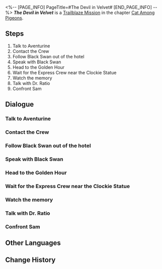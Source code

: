 <%-- [PAGE_INFO]
PageTitle=#The Devil in Velvet#
[END_PAGE_INFO] --%>
{{Stub|Dialogue, characters, and location(s)}}
{{Mission Infobox
|id            = 1030901
|title         = 
|image         = Mission The Devil in Velvet.png
|type          = Trailblaze
|event_name    = 
|chapter       = Cat Among Pigeons
|requirements  = [[Trailblaze Mission]] ''[[Whodunit]]'' completed
|summary       = Using Robin's death as an excuse, Aventurine invites you to collaborate with him in bringing down The Family. It is not coercion, but a temptation with the promise of gain. Although he leaves you with enough room to decide, you know that one should not be hasty when it comes to decision-making.
|characters    = <!--characters that appear in this mission-->
|startLocation = <!--location as it intially appears on the mission screen-->
|world         = <!--i.e. Penacony-->
|area          = <!--i.e. A Child's Dream-->
|prev          = 
|next          = Lost Generation
|exp           = 600
|credits       = 50000
|stellarJade   = 
|other         = {{Card List|Traveler's Guide*8; Clock Credits*300|delim=;}}
}}
'''''The Devil in Velvet''''' is a [[Trailblaze Mission]] in the chapter [[Cat Among Pigeons]].

==Steps==
# Talk to Aventurine
# Contact the Crew
# Follow Black Swan out of the hotel
# Speak with Black Swan
# Head to the Golden Hour
# Wait for the Express Crew near the Clockie Statue
# Watch the memory
# Talk with Dr. Ratio
# Confront Sam

<!--
==Gameplay Notes==

--><!--
==Trial Character==

-->
==Dialogue==
{{Stub Dialogue}}
===Talk to Aventurine===
{{Mission Description|type=trailblaze|location=<!--to be added-->|You have witnessed the truth that can "result in the collapse of Penacony" as mentioned by Aventurine... Robin's body starts to disintegrate from the crack in her chest and is eventually reduced to nothingness in the dream.<br />Aventurine seems to have something to say. Let's see what he has got up his sleeves.}}
{{Dialogue Start}}
:{{tx}}
{{Dialogue End}}

===Contact the Crew===
{{Mission Description|type=trailblaze|location=<!--to be added-->|update|Safe and sound, you return to the Golden Hour with a repertoire of information. If everything goes as planned, the Crew will surely be blown away after hearing your experiences... provided that you don't get tongue-tied.<br />Let's look forward to it.}}
{{Dialogue Start}}
:{{tx}}
{{Dialogue End}}

===Follow Black Swan out of the hotel===
{{Mission Description|type=trailblaze|location=<!--to be added-->|update|Black Swan answers your questions and promises to escort you to the exit of the Memory Zone. Hopefully, she isn't up to any mischief this time... Or, do you secretly enjoy the little tricks she pulls?}}
{{Dialogue Start}}
:{{tx}}
{{Dialogue End}}

===Speak with Black Swan===
{{Mission Description|type=trailblaze|location=<!--to be added-->|update|Using Robin's death as an excuse, Aventurine invites you to collaborate with him in bringing down The Family. It is not coercion, but a temptation with the promise of gain. Although he leaves you with enough room to decide, you know that one should not be hasty when it comes to decision-making.<br />You still have the chance to talk to Black Swan and ask for her advice before leaving the Memory Zone.}}
{{Dialogue Start}}
:{{tx}}
{{Dialogue End}}

===Head to the Golden Hour===
{{Mission Description|type=trailblaze|location=<!--to be added-->|update|Black Swan answers your questions and promises to escort you to the exit of the Memory Zone. Hopefully, she isn't up to any mischief this time... Or, do you secretly enjoy the little tricks she pulls?}}
{{Dialogue Start}}
:{{tx}}
{{Dialogue End}}

===Wait for the Express Crew near the Clockie Statue===
{{Mission Description|type=trailblaze|location=<!--to be added-->|update|Safe and sound, you return to the Golden Hour with a repertoire of information. If everything goes as planned, the Crew will surely be blown away after hearing your experiences... provided that you don't get tongue-tied.<br />Let's look forward to it.}}
{{Dialogue Start}}
:{{tx}}
{{Dialogue End}}

===Watch the memory===
{{Mission Description|type=trailblaze|location=<!--to be added-->|update|Aren't you curious about what took place on the other side of Penacony while you were waiting for the Crew? Now you have a chance to see it &mdash; This can't be explained by science, so just enjoy it.}}
{{Dialogue Start}}
:{{tx}}
{{Dialogue End}}

===Talk with Dr. Ratio===
{{Mission Description|type=trailblaze|location=<!--to be added-->|update|Aren't you curious about what took place on the other side of Penacony while you were waiting for the Crew? Now you have a chance to see it &mdash; This can't be explained by science, so just enjoy it.}}
{{Dialogue Start}}
:{{tx}}
{{Dialogue End}}

===Confront Sam===
{{Mission Description|type=trailblaze|location=<!--to be added-->|update|Aren't you curious about what took place on the other side of Penacony while you were waiting for the Crew? Now you have a chance to see it &mdash; This can't be explained by science, so just enjoy it.}}
{{Dialogue Start}}
:{{tx}}
{{Dialogue End}}

==Other Languages==
{{Other Languages
|en   = The Devil in Velvet
|zhs  = 天鹅绒里的恶魔
|zht  = 天鵝絨裡的惡魔
|ja   = ベルベットの中の悪魔
|ko   = 벨벳의 악마
|es   = El diablo de terciopelo
|fr   = Le diable en velours
|ru   = Дьявол в бархате
|th   = ปีศาจในผ้ากำมะหยี่
|vi   = Ác Ma Đội Lốt Thiên Nga
|de   = Der Teufel in Samt
|id   = Iblis Berbalut Beludru
|pt   = O Diabo em Veludo
}}

==Change History==
{{Change History|2.1}}
